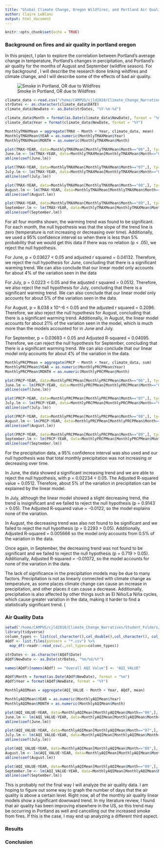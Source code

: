 ```yaml
---
title: "Global Climate Change, Oregon Wildfires, and Portland Air Quality"
author: Claire LeBlanc
output: html_document
---
```


```r
knitr::opts_chunk$set(echo = TRUE)
```


### Background on fires and air quality in portland oregon

In this project, I plan to explore the correlation between Portland's average change in temperature, Portland's changes in percipitation, and Portland's air quality for the months of August and September (wildfire season). For my background , I will describe the research done linking wildfires and climate change, and I will describe some of the effects of bad air quality.  

![Smoke in Portland, OR due to Wildfires](Screen Shot 2020-09-12 at 10.17.30 PM.png) 



```r
climate_data <-read.csv("/home/CAMPUS/cjld2018/Climate_Change_Narratives/Data/FA20/LeBlanc_temp_percp_data.csv")
strDates <- as.character(climate_data$DATE)
climate_data$NewDate <- as.Date(strDates, "%Y-%m-%d")

climate_data$Month = format(as.Date(climate_data$NewDate), format = "%m")
climate_data$Year = format(climate_data$NewDate, format = "%Y")

MonthlyTMAXMean = aggregate(TMAX ~ Month + Year, climate_data, mean)
MonthlyTMAXMean$YEAR = as.numeric(MonthlyTMAXMean$Year)
MonthlyTMAXMean$MONTH = as.numeric(MonthlyTMAXMean$Month)
```

```r
plot(TMAX~YEAR, data=MonthlyTMAXMean[MonthlyTMAXMean$Month=="06",], ty='l', xlim=c(1940, 2019), main="Average Maximum Temperature in June", xlab = "Year", ylab= "Average Max Temperature (Celcius)", col="coral1")
June.lm <- lm(TMAX~YEAR, data=MonthlyTMAXMean[MonthlyTMAXMean$Month=="06",])
abline(coef(June.lm))

plot(TMAX~YEAR, data=MonthlyTMAXMean[MonthlyTMAXMean$Month=="07",], ty='l', xlim=c(1940, 2019), main="Average Maximum Temperature in July", xlab = "Year", ylab= "Average Max Temperature (Celcius)", col="cornflowerblue")
July.lm <- lm(TMAX~YEAR, data=MonthlyTMAXMean[MonthlyTMAXMean$Month=="07",])
abline(coef(July.lm))

plot(TMAX~YEAR, data=MonthlyTMAXMean[MonthlyTMAXMean$Month=="08",], ty='l', xlim=c(1940, 2019), main="Average Maximum Temperature in August", xlab = "Year", ylab= "Average Max Temperature (Celcius)", col="aquamarine4")
August.lm <- lm(TMAX~YEAR, data=MonthlyTMAXMean[MonthlyTMAXMean$Month=="08",])
abline(coef(August.lm))

plot(TMAX~YEAR, data=MonthlyTMAXMean[MonthlyTMAXMean$Month=="09",], ty='l', xlim=c(1940, 2019), main="Average Maximum Temperature in September", xlab = "Year", ylab= "Average Max Temperature (Celcius)", col="mediumpurple1")
September.lm <- lm(TMAX~YEAR, data=MonthlyTMAXMean[MonthlyTMAXMean$Month=="09",])
abline(coef(September.lm))
```

For all four months shown, the warming trend was found to be significant. For each month, the null hypothesis was that the slope of the trend line is zero (temperature is not increasing or decreasing over time). Additionally, we used a 95% confidence interval so when there is less than 5% probability that we would get this data if there was no relation (p < .05), we reject the null hypothesis. 

For June, p = 0.03627 < 0.05 and adjusted r squared = 0.04132. Therefore, we reject the null hypothesis for June, concluding that there is a significant warming trend. We can also conclude that our linear model only accounts for about 4% of the variation seen in the data 

For July, p = 0.0223 < 0.05 and the adjusted r squared = 0.0512. Therefore, we also reject the null hypothesis for July, concluding that there is a significant warming trend. We can also conclude that our linear model only accounts for about 5% of the variation seen in the data. 

For August, p = 8.038 x 10^-6 < 0.05 and the adjusted r squared = 0.2096. Therefore, we also reject the null hypothesis for August, concluding that there is a significant warming trend. Additionally, in August, the linear model accounts for about 21% of the variation seen in the model, which is much more than the models accounted for in June and July. 

For September, p = 0.03693 < 0.05 and Adjusted R-squared = 0.04095. Therefore, we can reject the null hypothesis for September, concluding that there is a significant warming trend. We can also conclude that our linear model only accounts for about 4% of the variation in the data. 


```r
MonthlyPRCPMean = aggregate(PRCP ~ Month + Year, climate_data, sum)
MonthlyPRCPMean$YEAR = as.numeric(MonthlyPRCPMean$Year)
MonthlyPRCPMean$MONTH = as.numeric(MonthlyPRCPMean$Month)
```

```r
plot(PRCP~YEAR, data=MonthlyPRCPMean[MonthlyPRCPMean$Month=="06",], ty='l', xlim=c(1940, 2019), main="Total Percipitation in June", xlab = "Year", ylab= "Total Percipitation", col="coral1")
June.lm <- lm(PRCP~YEAR, data=MonthlyPRCPMean[MonthlyPRCPMean$Month=="06",])
abline(coef(June.lm))

plot(PRCP~YEAR, data=MonthlyPRCPMean[MonthlyPRCPMean$Month=="07",], ty='l', xlim=c(1940, 2019), main="Total Percipitation in July", xlab = "Year", ylab= "Total Percipitation", col="cornflowerblue")
July.lm <- lm(PRCP~YEAR, data=MonthlyPRCPMean[MonthlyPRCPMean$Month=="07",])
abline(coef(July.lm))

plot(PRCP~YEAR, data=MonthlyPRCPMean[MonthlyPRCPMean$Month=="08",], ty='l', xlim=c(1940, 2019), main="Total Percipitation in August", xlab = "Year", ylab= "Total Percipitation", col="aquamarine4")
August.lm <- lm(PRCP~YEAR, data=MonthlyPRCPMean[MonthlyPRCPMean$Month=="08",])
abline(coef(August.lm)) 

plot(PRCP~YEAR, data=MonthlyPRCPMean[MonthlyPRCPMean$Month=="09",], ty='l', xlim=c(1940, 2019), main="Total Percipitation in September", xlab = "Year", ylab= "Total Percipitation", col="mediumpurple1")
September.lm <- lm(PRCP~YEAR, data=MonthlyPRCPMean[MonthlyPRCPMean$Month=="09",])
abline(coef(September.lm))
```

For the precipitation data, a 95% confidence interval was also used and our null hypothesis was that total monthly precipitation was not increasing or decreasing over time. 

In June, the data showed a significant increasing trend and we are able to reject the null hypothesis, with p = 0.02234 < 0.05. The Adjusted R-squared value = 0.0512. Therefore, about 5% of the variation in precipitation can be explained by the linear model. 

In July, although the linear model showed a slight decreasing trend, the trend is insignificant and we failed to reject the null hypothesis (p = 0.9143 > 0.05). The Adjusted R-squared value = -0.0122, so the model explains none of the variation. 

In August, the decreasing trend was also not found to be significant and we failed to reject the null hypothesis  (p = 0.2293 > 0.05). Additionally, Adjusted R-squared = 0.005668 so the model only accounts from 0.5% of the variation in the data. 

Once again, in September, the decreasing trend was not found to be significant and we failed to reject the null hypothesis (p = 0.719 > 0.05). Additionally, Adjusted R-squared = -0.01072, so the model accounts for none of the variation in the data. 

The lack of significance in the precipitation models may be due to many factors. Precipitation is not as linearly connected with climate change as temperature, as some places climate change can cause an increase in precipitation, and other places it can cause a decrease. Additionally, precipitation is also affected by other things such as El Niño/La Niña cycles, which cause greater variation in the data, making it harder to find a statistically significant trend. (

### Air Quality Data
```r
setwd("/home/CAMPUS/cjld2018/Climate_Change_Narratives/Student_Folders/LeBlanc/aq_data")
library(tidyverse) 
column_types <- list(col_character(),col_double(),col_character(), col_character(),col_character(), col_character(), col_double(), col_double(), col_character(), col_character(), col_character()) 
AQdf <- list.files(pattern = "*.csv") %>% 
  map_df(~readr::read_csv(.,col_types=column_types)) 

strDates <- as.character(AQdf$Date)
AQdf$NewDate <- as.Date(strDates, "%m/%d/%Y")

names(AQdf)[names(AQdf) == "Overall AQI Value"] <- "AQI_VALUE"

AQdf$Month = format(as.Date(AQdf$NewDate), format = "%m")
AQdf$Year = format(AQdf$NewDate, format = "%Y")

MonthlyAQIMean = aggregate(AQI_VALUE ~ Month + Year, AQdf, mean)

MonthlyAQIMean$YEAR = as.numeric(MonthlyAQIMean$Year)
MonthlyAQIMean$MONTH = as.numeric(MonthlyAQIMean$Month)
```

```r
plot(AQI_VALUE~YEAR, data=MonthlyAQIMean[MonthlyAQIMean$Month=="06",], ty='l', xlim=c(1980, 2019), ylim = c(0,500), main="Average Air Quality in June", xlab = "Year", ylab= "Average Air Quality Index (AQI) Value", col="coral1")
June.lm <- lm(AQI_VALUE~YEAR, data=MonthlyAQIMean[MonthlyAQIMean$Month=="06",])
abline(coef(June.lm))

plot(AQI_VALUE~YEAR, data=MonthlyAQIMean[MonthlyAQIMean$Month=="07",], ty='l', xlim=c(1980, 2019), ylim = c(0,500), main="Average Air Quality in July", xlab = "Year", ylab= "Average Air Quality Index (AQI) Value", col="cornflowerblue")
July.lm <- lm(AQI_VALUE~YEAR, data=MonthlyAQIMean[MonthlyAQIMean$Month=="07",])
abline(coef(July.lm))

plot(AQI_VALUE~YEAR, data=MonthlyAQIMean[MonthlyAQIMean$Month=="08",], ty='l', xlim=c(1980, 2019), ylim = c(0,500), main="Average Air Quality in August", xlab = "Year", ylab= "Average Air Quality Index (AQI) Value", col="aquamarine4")
August.lm <- lm(AQI_VALUE~YEAR, data=MonthlyAQIMean[MonthlyAQIMean$Month=="08",])
abline(coef(August.lm))

plot(AQI_VALUE~YEAR, data=MonthlyAQIMean[MonthlyAQIMean$Month=="09",], ty='l', xlim=c(1980, 2019), ylim = c(0,500), main="Average Air Quality in September", xlab = "Year", ylab= "Average Air Quality Index (AQI) Value", col="mediumpurple1")
September.lm <- lm(AQI_VALUE~YEAR, data=MonthlyAQIMean[MonthlyAQIMean$Month=="09",])
abline(coef(September.lm))
```

This is probably not the final way I will analyze the air quality data. I am hoping to figure out some way to graph the number of days that the air quality is above a certain level. Right now, all of the monthly air quality linear models show a significant downward trend. In my literature review, I found that air quality has been improving elsewhere in the US, so this trend may be occurring in Portland as well and cancelling out the increased smoke from fires. If this is the case, I may end up analyzing a different third aspect. 


### Results

### Conclusion